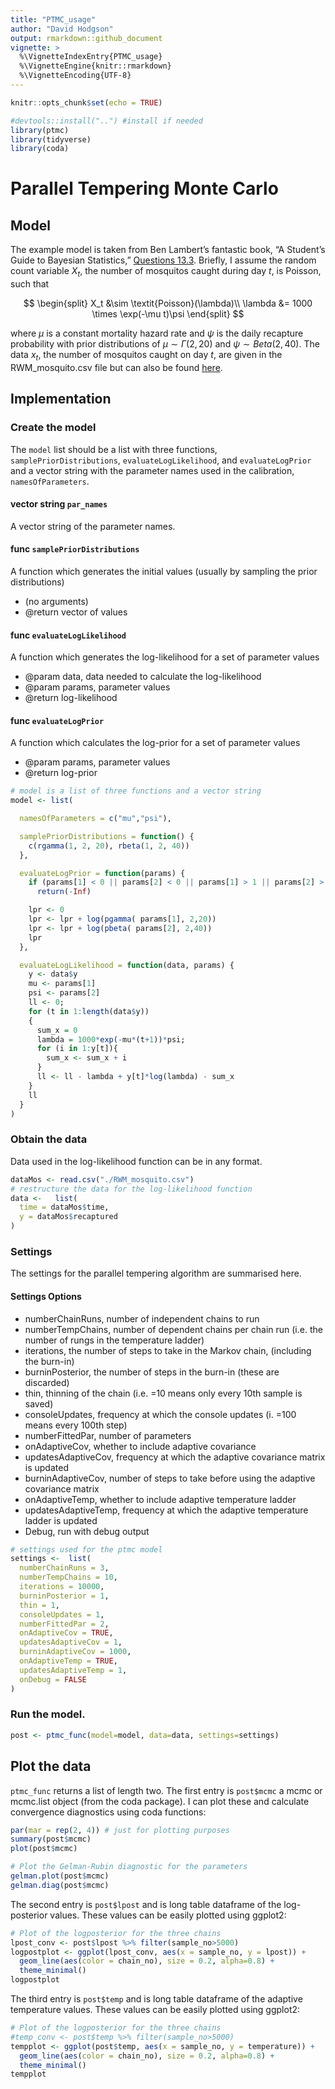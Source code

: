 ```yaml
---
title: "PTMC_usage"
author: "David Hodgson"
output: rmarkdown::github_document
vignette: >
  %\VignetteIndexEntry{PTMC_usage}
  %\VignetteEngine{knitr::rmarkdown}
  %\VignetteEncoding{UTF-8}
---
```


```r
knitr::opts_chunk$set(echo = TRUE)
```

```r
#devtools::install("..") #install if needed
library(ptmc)
library(tidyverse) 
library(coda)
```

# Parallel Tempering Monte Carlo

## Model 

The example model is taken from Ben Lambert's fantastic book, "A Student's Guide to Bayesian Statistics," [Questions 13.3](https://benlambertdotcom.files.wordpress.com/2018/08/bayesianbook_problemsanswers_final.pdf#page=124). Briefly, I assume the random count variable $X_t$, the number of mosquitos caught during day $t$, is Poisson, such that

$$
\begin{split}
X_t &\sim \textit{Poisson}(\lambda)\\ 
\lambda &= 1000 \times \exp(-\mu t)\psi
\end{split}
$$

where $\mu$ is a constant mortality hazard rate and $\psi$ is the daily recapture probability with prior distributions of $\mu \sim \Gamma(2,20)$ and $\psi \sim \textit{Beta}(2, 40)$. The data $x_t$, the number of mosquitos caught on day $t$, are given in the RWM_mosquito.csv file but can also be found [here](https://benlambertdotcom.files.wordpress.com/2018/08/all_data.zip). 


## Implementation  

### Create the model
The `model` list should be a list with three functions, `samplePriorDistributions`, `evaluateLogLikelihood`, and `evaluateLogPrior` and a vector string with the parameter names used in the calibration, `namesOfParameters`.

#### vector string `par_names` 
A vector string of the parameter names.

#### func `samplePriorDistributions` 
A function which generates the initial values (usually by sampling the prior distributions)

* (no arguments)
* @return vector of values 

#### func `evaluateLogLikelihood` 
A function which generates the log-likelihood for a set of parameter values

* @param data, data needed to calculate the log-likelihood
* @param params, parameter values
* @return log-likelihood 

#### func `evaluateLogPrior`
A function which calculates the log-prior for a set of parameter values

* @param params, parameter values
* @return log-prior 


```r
# model is a list of three functions and a vector string
model <- list(

  namesOfParameters = c("mu","psi"),

  samplePriorDistributions = function() {
    c(rgamma(1, 2, 20), rbeta(1, 2, 40))
  },

  evaluateLogPrior = function(params) {
    if (params[1] < 0 || params[2] < 0 || params[1] > 1 || params[2] > 1)
      return(-Inf)

    lpr <- 0
    lpr <- lpr + log(pgamma( params[1], 2,20))
    lpr <- lpr + log(pbeta( params[2], 2,40))
    lpr
  },

  evaluateLogLikelihood = function(data, params) {
    y <- data$y
    mu <- params[1]
    psi <- params[2]
    ll <- 0;
    for (t in 1:length(data$y))
    {
      sum_x = 0
      lambda = 1000*exp(-mu*(t+1))*psi;
      for (i in 1:y[t]){
        sum_x <- sum_x + i
      }
      ll <- ll - lambda + y[t]*log(lambda) - sum_x
    }
    ll
  }
)
```


### Obtain the data
Data used in the log-likelihood function can be in any format. 

```r

dataMos <- read.csv("./RWM_mosquito.csv")
# restructure the data for the log-likelihood function
data <-   list(
  time = dataMos$time,
  y = dataMos$recaptured
)
```

### Settings
The settings for the parallel tempering algorithm are summarised here.

#### Settings Options

* numberChainRuns, number of independent chains to run
* numberTempChains, number of dependent chains per chain run (i.e. the number of rungs in the temperature ladder)
* iterations, the number of steps to take in the Markov chain, (including the burn-in)
* burninPosterior, the number of steps in the burn-in (these are discarded)
* thin, thinning of the chain (i.e. =10 means only every 10th sample is saved)
* consoleUpdates, frequency at which the console updates (i. =100 means every 100th step)
* numberFittedPar, number of parameters
* onAdaptiveCov, whether to include adaptive covariance
* updatesAdaptiveCov, frequency at which the adaptive covariance matrix is updated
* burninAdaptiveCov, number of steps to take before using the adaptive covariance matrix 
* onAdaptiveTemp, whether to include adaptive temperature ladder
* updatesAdaptiveTemp, frequency at which the adaptive temperature ladder is updated
* Debug, run with debug output 

```r

# settings used for the ptmc model 
settings <-  list(
  numberChainRuns = 3,
  numberTempChains = 10,
  iterations = 10000, 
  burninPosterior = 1,
  thin = 1,
  consoleUpdates = 1,
  numberFittedPar = 2,
  onAdaptiveCov = TRUE,
  updatesAdaptiveCov = 1,
  burninAdaptiveCov = 1000,
  onAdaptiveTemp = TRUE,
  updatesAdaptiveTemp = 1,
  onDebug = FALSE
)
```

### Run the model.

```r

post <- ptmc_func(model=model, data=data, settings=settings)

```

## Plot the data 
`ptmc_func` returns a list of length two. The first entry is `post$mcmc` a mcmc or mcmc.list object (from the coda package). I can plot these and calculate convergence diagnostics using coda functions:

```r
par(mar = rep(2, 4)) # just for plotting purposes
summary(post$mcmc)
plot(post$mcmc)

# Plot the Gelman-Rubin diagnostic for the parameters
gelman.plot(post$mcmc)
gelman.diag(post$mcmc)

```

The second entry is `post$lpost` and is long table dataframe of the log-posterior values. These values can be easily plotted using ggplot2:
```r
# Plot of the logposterior for the three chains
lpost_conv <- post$lpost %>% filter(sample_no>5000)
logpostplot <- ggplot(lpost_conv, aes(x = sample_no, y = lpost)) + 
  geom_line(aes(color = chain_no), size = 0.2, alpha=0.8) +
  theme_minimal()
logpostplot
```

The third entry is `post$temp` and is long table dataframe of the adaptive temperature values. These values can be easily plotted using ggplot2:
```r
# Plot of the logposterior for the three chains
#temp_conv <- post$temp %>% filter(sample_no>5000)
tempplot <- ggplot(post$temp, aes(x = sample_no, y = temperature)) + 
  geom_line(aes(color = chain_no), size = 0.2, alpha=0.8) +
  theme_minimal()
tempplot
```